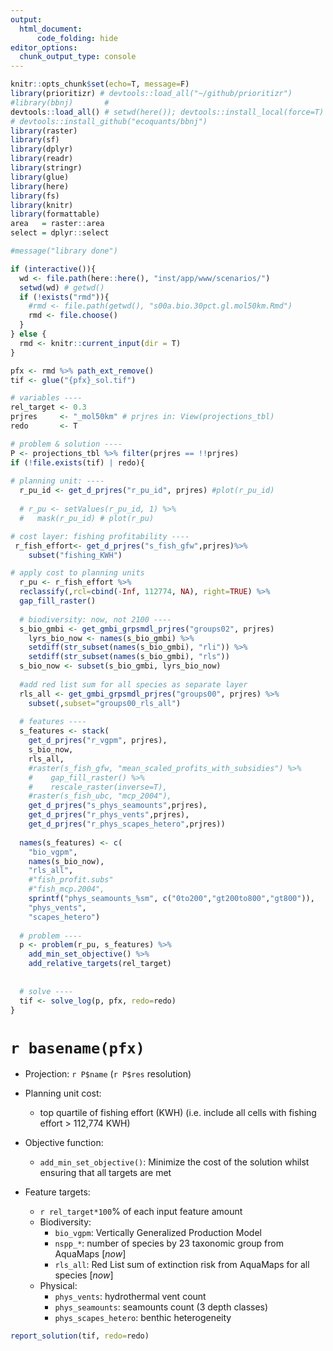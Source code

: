 ```yaml
---
output: 
  html_document:
      code_folding: hide
editor_options: 
  chunk_output_type: console
---
```


```r
knitr::opts_chunk$set(echo=T, message=F)
library(prioritizr) # devtools::load_all("~/github/prioritizr")
#library(bbnj)       # 
devtools::load_all() # setwd(here()); devtools::install_local(force=T) 
# devtools::install_github("ecoquants/bbnj")
library(raster)
library(sf)
library(dplyr)
library(readr)
library(stringr)
library(glue)
library(here)
library(fs)
library(knitr)
library(formattable)
area   = raster::area
select = dplyr::select

#message("library done")

if (interactive()){
  wd <- file.path(here::here(), "inst/app/www/scenarios/")
  setwd(wd) # getwd()
  if (!exists("rmd")){
    #rmd <- file.path(getwd(), "s00a.bio.30pct.gl.mol50km.Rmd")
    rmd <- file.choose()
  }
} else {
  rmd <- knitr::current_input(dir = T)  
}

pfx <- rmd %>% path_ext_remove()
tif <- glue("{pfx}_sol.tif")
```

```r
# variables ----
rel_target <- 0.3
prjres     <- "_mol50km" # prjres in: View(projections_tbl)
redo       <- T

# problem & solution ----
P <- projections_tbl %>% filter(prjres == !!prjres)
if (!file.exists(tif) | redo){
  
# planning unit: ----
  r_pu_id <- get_d_prjres("r_pu_id", prjres) #plot(r_pu_id)
  
  # r_pu <- setValues(r_pu_id, 1) %>%
  #   mask(r_pu_id) # plot(r_pu)

# cost layer: fishing profitability ----
 r_fish_effort<- get_d_prjres("s_fish_gfw",prjres)%>%
    subset("fishing_KWH")

# apply cost to planning units
  r_pu <- r_fish_effort %>% 
  reclassify(,rcl=cbind(-Inf, 112774, NA), right=TRUE) %>% 
  gap_fill_raster()
  
  # biodiversity: now, not 2100 ----
  s_bio_gmbi <- get_gmbi_grpsmdl_prjres("groups02", prjres)
    lyrs_bio_now <- names(s_bio_gmbi) %>% 
    setdiff(str_subset(names(s_bio_gmbi), "rli")) %>% 
    setdiff(str_subset(names(s_bio_gmbi), "rls"))
  s_bio_now <- subset(s_bio_gmbi, lyrs_bio_now)
  
  #add red list sum for all species as separate layer
  rls_all <- get_gmbi_grpsmdl_prjres("groups00", prjres) %>% 
    subset(,subset="groups00_rls_all")
  
  # features ----
  s_features <- stack(
    get_d_prjres("r_vgpm", prjres),
    s_bio_now,
    rls_all,
    #raster(s_fish_gfw, "mean_scaled_profits_with_subsidies") %>%
    #    gap_fill_raster() %>%
    #    rescale_raster(inverse=T),
    #raster(s_fish_ubc, "mcp_2004"),
    get_d_prjres("s_phys_seamounts",prjres),
    get_d_prjres("r_phys_vents",prjres),
    get_d_prjres("r_phys_scapes_hetero",prjres))
  
  names(s_features) <- c(
    "bio_vgpm",
    names(s_bio_now),
    "rls_all",
    #"fish_profit.subs"
    #"fish_mcp.2004",
    sprintf("phys_seamounts_%sm", c("0to200","gt200to800","gt800")),
    "phys_vents",
    "scapes_hetero")
  
  # problem ----
  p <- problem(r_pu, s_features) %>%
    add_min_set_objective() %>% 
    add_relative_targets(rel_target)
    
  
  # solve ----
  tif <- solve_log(p, pfx, redo=redo)
}
```

# `r basename(pfx)`

- Projection: `r P$name` (`r P$res` resolution)

- Planning unit cost:
    - top quartile of fishing effort (KWH) (i.e. include all cells with fishing effort > 112,774 KWH)
    
- Objective function:
    - `add_min_set_objective()`: Minimize the cost of the solution whilst ensuring that all targets are met 

- Feature targets:
    - `r rel_target*100`% of each input feature amount
    - Biodiversity:
        - `bio_vgpm`: Vertically Generalized Production Model
        - `nspp_*`: number of species by 23 taxonomic group from AquaMaps [_now_]
        - `rls_all`: Red List sum of extinction risk from AquaMaps for all species [_now_]
    - Physical:
        - `phys_vents`: hydrothermal vent count
        - `phys_seamounts`: seamounts count (3 depth classes)
        - `phys_scapes_hetero`: benthic heterogeneity
  

```r
report_solution(tif, redo=redo)
```
